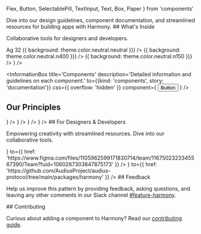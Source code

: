 
  Flex,
  Button,
  SelectablePill,
  TextInput,
  Text,
  Box,
  Paper
} from 'components'


<Meta title='Welcome' />

<Title>Harmony Design System</Title>

<Subtitle>
  Dive into our design guidelines, component documentation, and streamlined
  resources for building apps with Harmony.
</Subtitle>

<Heading>
## What's Inside

Collaborative tools for designers and developers.

</Heading>

<Flex gap='3xl'>
  <InformationBox
    css={{
      background: `url(${openSource})`,
      backgroundSize: 'cover',
      backgroundPosition: 'center'
    }}
    title='Open Source Library'
    description='Our Audius Protocol Harmony package on Github'
    to={{ href: 'https://github.com/AudiusProject/audius-protocol/tree/main/packages/harmony' }}
  />
  <InformationBox
    title='Foundations'
    description="Harmony's core essence: type, color, spacing, shadows, and more."
    to={{kind: 'foundations', story: 'documentation'}}
    component={
      <Flex alignItems='center' gap='xl'>
        <Text variant='display' size='s'>
          Ag
        </Text>
        <Flex
          h={32}
          w={32}
          alignItems='center'
          justifyContent='center'
          css={{ background: 'rgba(90, 73, 202, 0.10)' }}
        >
          <Text>32</Text>
        </Flex>
        <Flex direction='column'>
          <Box
            h={24}
            w={24}
            css={(theme) => ({ background: theme.color.neutral.neutral })}
          />
          <Box
            h={24}
            w={24}
            css={(theme) => ({ background: theme.color.neutral.n400 })}
          />
          <Box
            h={24}
            w={24}
            css={(theme) => ({ background: theme.color.neutral.n150 })}
          />
        </Flex>
        <Flex direction='column' gap='m'>
          <Paper h={24} w={24} shadow='near' borderRadius='xs' />
          <Paper h={24} w={24} shadow='near' borderRadius='s' />
          <Paper h={24} w={24} shadow='near' borderRadius='2xl' />
        </Flex>
        <IconNote color='default' />
      </Flex>
    }
  />

  <InformationBox
    title='Components'
    description='Detailed information and guidelines on each component.'
    to={{kind: 'components', story: 'documentation'}}
    css={{ overflow: 'hidden' }}
    component={
      <Flex gap='l' alignItems='center' wrap='wrap'>
        <Button size='small' variant='primary'>
          Button
        </Button>
        <SelectablePill label='Pill' size='large' />
        <TextInput
          label='Display name'
          placeholder='express yourself ✨'
          _isFocused
        />
      </Flex>
    }
  />
</Flex>

## Our Principles

<Flex gap='3xl'>
  <InformationBox
    title='Unity'
    description='Uniting designers & developers with a unified language'
    component={<IconUnity />}
  />
  <InformationBox
    title='Consistency'
    description='Create a reliable and consistent experience.'
    component={<IconConsistency />}
  />
  <InformationBox
    title='Reusable'
    description='Aim to increases production and speed.'
    component={<IconReusable />}
  />
  <InformationBox
    title='Scalable'
    description='Work should be created and replicated quickly.'
    component={<IconScalable />}
  />
</Flex>

<Heading>
## For Designers & Developers

Empowering creativity with streamlined resources. Dive into our collaborative tools.

</Heading>

<Flex gap='3xl'>
  <InformationBox
    title='Figma'
    description='Our public Figma library on Community.'
    component={<IconFigma css={{ width: 50 }} />}
    to={{
      href: 'https://www.figma.com/files/1105962599171830714/team/1167502323345567390/Team?fuid=1060287303847875173'
    }}
  />
  <InformationBox
    title='Github'
    description='Our open-source library on GitHub'
    component={<img css={{ width: 200 }} src={IconGitHub} />}
    to={{
      href: 'https://github.com/AudiusProject/audius-protocol/tree/main/packages/harmony'
    }}
  />
</Flex>

<Heading>
## Feedback

Help us improve this pattern by providing feedback, asking questions, and leaving any other comments in our Slack channel [#feature-harmony](https://audius-internal.slack.com/archives/C05MUGKK4AG).

</Heading>

<Heading>
## Contributing

Curious about adding a component to Harmony? Read our [contributing guide](https://www.notion.so/audiusproject/Submitting-for-Design-Updates-52a8bc3bb68747818a96d2721bace27f?pvs=4).

</Heading>

